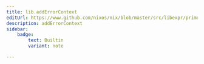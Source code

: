```yaml
---
title: lib.addErrorContext
editUrl: https://www.github.com/nixos/nix/blob/master/src/libexpr/primops.cc
description: addErrorContext
sidebar:
    badge: 
        text: Builtin
        variant: note

---
```




<LinkCard
    title="Contribute Now!"
    description="API Documentation is done in our source code"
    href="https://www.github.com/nixos/nix/blob/master/src/libexpr/primops.cc"
/>

